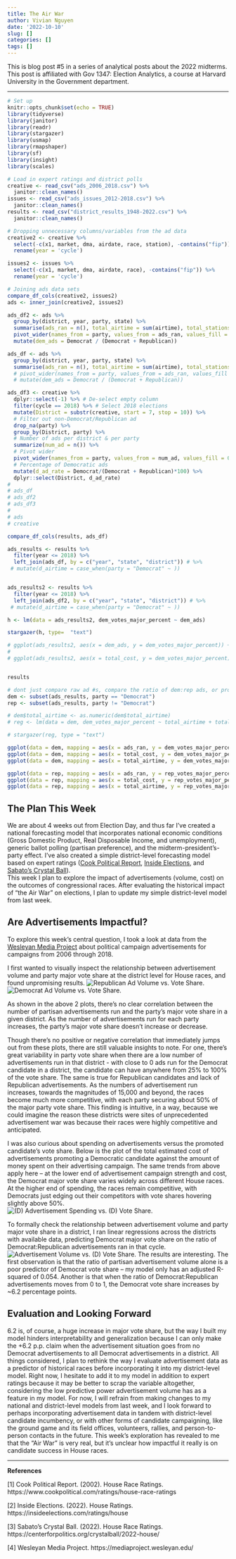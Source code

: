 ```yaml
---
title: The Air War
author: Vivian Nguyen
date: '2022-10-10'
slug: []
categories: []
tags: []
---
```


This is blog post #5 in a series of analytical posts about the 2022 midterms. This post is affiliated with Gov 1347: Election Analytics, a course at Harvard University in the Government department.

---

```r

# Set up
knitr::opts_chunk$set(echo = TRUE)
library(tidyverse)
library(janitor)
library(readr)
library(stargazer)
library(usmap)
library(rmapshaper)
library(sf)
library(insight)
library(scales)

# Load in expert ratings and district polls
creative <- read_csv("ads_2006_2018.csv") %>% 
  janitor::clean_names()
issues <- read_csv("ads_issues_2012-2018.csv") %>% 
  janitor::clean_names()
results <- read_csv("district_results_1948-2022.csv") %>% 
  janitor::clean_names()

```

```r

# Dropping unnecessary columns/variables from the ad data
creative2 <- creative %>%
  select(-c(x1, market, dma, airdate, race, station), -contains("fip")) %>%
  rename(year = 'cycle')

issues2 <- issues %>%
  select(-c(x1, market, dma, airdate, race), -contains("fip")) %>%
  rename(year = 'cycle')

# Joining ads data sets
compare_df_cols(creative2, issues2)
ads <- inner_join(creative2, issues2)

ads_df2 <- ads %>%
  group_by(district, year, party, state) %>%
  summarise(ads_ran = n(), total_airtime = sum(airtime), total_stations = sum(n_stations), total_cost = sum(est_cost)) %>%
  pivot_wider(names_from = party, values_from = ads_ran, values_fill = 0) %>%
  mutate(dem_ads = Democrat / (Democrat + Republican))

ads_df <- ads %>%
  group_by(district, year, party, state) %>%
  summarise(ads_ran = n(), total_airtime = sum(airtime), total_stations = sum(n_stations), total_cost = sum(est_cost), state = state)# %>%
  # pivot_wider(names_from = party, values_from = ads_ran, values_fill = 0) %>%
  # mutate(dem_ads = Democrat / (Democrat + Republican))

ads_df3 <- creative %>%
  dplyr::select(-1) %>% # De-select empty column
  filter(cycle == 2018) %>% # Select 2018 elections
  mutate(District = substr(creative, start = 7, stop = 10)) %>%
  # Filter out non-Democrat/Republican ad
  drop_na(party) %>% 
  group_by(District, party) %>%
  # Number of ads per district & per party
  summarize(num_ad = n()) %>%
  # Pivot wider
  pivot_wider(names_from = party, values_from = num_ad, values_fill = 0) %>%
  # Percentage of Democratic ads
  mutate(d_ad_rate = Democrat/(Democrat + Republican)*100) %>%
  dplyr::select(District, d_ad_rate)
# 
# ads_df
# ads_df2
# ads_df3
# 
# ads
# creative
```

```r

compare_df_cols(results, ads_df)

ads_results <- results %>%
  filter(year <= 2018) %>%
  left_join(ads_df, by = c("year", "state", "district")) # %>%
 # mutate(d_airtime = case_when(party = "Democrat" ~ ))


ads_results2 <- results %>%
  filter(year <= 2018) %>%
  left_join(ads_df2, by = c("year", "state", "district")) # %>%
 # mutate(d_airtime = case_when(party = "Democrat" ~ ))

h <- lm(data = ads_results2, dem_votes_major_percent ~ dem_ads)

stargazer(h, type=  "text")

# ggplot(ads_results2, aes(x = dem_ads, y = dem_votes_major_percent)) + geom_point()
# 
# ggplot(ads_results2, aes(x = total_cost, y = dem_votes_major_percent)) + geom_point()


results
```


```r

# dont just compare raw ad #s, compare the ratio of dem:rep ads, or proportionality, or log(ratio)
dem <- subset(ads_results, party == "Democrat")
rep <- subset(ads_results, party != "Democrat") 

# dem$total_airtime <- as.numeric(dem$total_airtime)
# reg <- lm(data = dem, dem_votes_major_percent ~ total_airtime + total_cost + ads_ran)

# stargazer(reg, type = "text")

ggplot(data = dem, mapping = aes(x = ads_ran, y = dem_votes_major_percent)) + geom_point() + ggtitle("Democrat Ads Ran vs. District Democrat Major Vote Share") + xlab("Ads Ran for Democrats") + ylab("Democrat Major Vote Share")
ggplot(data = dem, mapping = aes(x = total_cost, y = dem_votes_major_percent)) + geom_point() + ggtitle("Democrat Ads Spending vs. District Democrat Major Vote Share") + xlab("Ads Spending (Estimation) for Democrats") + ylab("Democrat Major Vote Share")
ggplot(data = dem, mapping = aes(x = total_airtime, y = dem_votes_major_percent)) + geom_point()

ggplot(data = rep, mapping = aes(x = ads_ran, y = rep_votes_major_percent)) + geom_point() + ggtitle("Republican Ads Ran vs. District Democrat Major Vote Share") + xlab("Ads Ran for Republican") + ylab("Republican Major Vote Share")
ggplot(data = rep, mapping = aes(x = total_cost, y = rep_votes_major_percent)) + geom_point()
ggplot(data = rep, mapping = aes(x = total_airtime, y = rep_votes_major_percent)) + geom_point()


```


## The Plan This Week
We are about 4 weeks out from Election Day, and thus far I've created a national forecasting model that incorporates national economic conditions (Gross Domestic Product, Real Disposable Income, and unemployment), generic ballot polling (partisan preference), and the midterm-president's-party effect. I've also created a simple district-level forecasting model based on expert ratings ([Cook Political Report](https://www.cookpolitical.com/ratings/house-race
-ratings), [Inside Elections](https://insideelections.com/ratings/house), and [Sabato's Crystal Ball](https://centerforpolitics.org/crystalball/2022-house/)).  
This week I plan to explore the impact of advertisements (volume, cost) on the outcomes of congressional races. After evaluating the historical impact of "the Air War" on elections, I plan to update my simple district-level model from last week.  

## Are Advertisements Impactful?
To explore this week’s central question, I took a look at data from the [Wesleyan Media Project](https://mediaproject.wesleyan.edu/) about political campaign advertisements for campaigns from 2006 through 2018. 

I first wanted to visually inspect the relationship between advertisement volume and party major vote share at the district level for House races, and found unpromising results. 
![Republican Ad Volume vs. Vote Share.](rep_ads.png)
![Democrat Ad Volume vs. Vote Share.](dem_ads.png)

As shown in the above 2 plots, there’s no clear correlation between the number of partisan advertisements run and the party’s major vote share in a given district. As the number of advertisements run for each party increases, the party’s major vote share doesn’t increase or decrease. 

Though there’s no positive or negative correlation that immediately jumps out from these plots, there are still valuable insights to note. For one, there’s great variability in party vote share when there are a low number of advertisements run in that district - with close to 0 ads run for the Democrat candidate in a district, the candidate can have anywhere from 25% to 100% of the vote share. The same is true for Republican candidates and lack of Republican advertisements.  As the numbers of advertisement run increases, towards the magnitudes of 15,000 and beyond, the races become much more competitive, with each party securing about 50% of the major party vote share. This finding is intuitive, in a way, because we could imagine the reason these districts were sites of unprecedented advertisement war was because their races were highly competitive and anticipated.

I was also curious about spending on advertisements versus the promoted candidate’s vote share. Below is the plot of the total estimated cost of advertisements promoting a Democratic candidate against the amount of money spent on their advertising campaign. The same trends from above apply here – at the lower end of advertisement campaign strength and cost, the Democrat major vote share varies widely across different House races. At the higher end of spending, the races remain competitive, with Democrats just edging out their competitors with vote shares hovering slightly above 50%.  
![(D) Advertisement Spending vs. (D) Vote Share.](ads_spending.png)

To formally check the relationship between advertisement volume and party major vote share in a district, I ran linear regressions across the districts with available data, predicting Democrat major vote share on the ratio of Democrat:Republican advertisements ran in that cycle. 
![Advertisement Volume vs. (D) Vote Share.](ads_regression.png)
The results are interesting. The first observation is that the ratio of partisan advertisement volume alone is a poor predictor of Democrat vote share – my model only has an adjusted R-squared of 0.054. Another is that when the ratio of Democrat:Republican advertisements moves from 0 to 1, the Democrat vote share increases by ~6.2 percentage points. 

## Evaluation and Looking Forward
6.2 is, of course, a huge increase in major vote share, but the way I built my model hinders interpretability and generalization because I can only make the +6.2 p.p. claim when the advertisement situation goes from no Democrat advertisements to all Democrat advertisements in a district. All things considered, I plan to rethink the way I evaluate advertisement data as a predictor of historical races before incorporating it into my district-level model. Right now, I hesitate to add it to my model in addition to expert ratings because it may be better to scrap the variable altogether, considering the low predictive power advertisement volume has as a feature in my model. For now, I will refrain from making changes to my national and district-level models from last week, and I look forward to perhaps incorporating advertisement data in tandem with district-level candidate incumbency, or with other forms of candidate campaigning, like the ground game and its field offices, volunteers, rallies, and person-to-person contacts in the future. This week's exploration has revealed to me that the "Air War" is very real, but it's unclear how impactful it really is on candidate success in House races.  

---
**References**

[1] Cook Political Report. (2002). House Race Ratings. https://www.cookpolitical.com/ratings/house-race-ratings

[2] Inside Elections. (2022). House Ratings. https://insideelections.com/ratings/house

[3] Sabato's Crystal Ball. (2022). House Race Ratings. https://centerforpolitics.org/crystalball/2022-house/

[4] Wesleyan Media Project. https://mediaproject.wesleyan.edu/